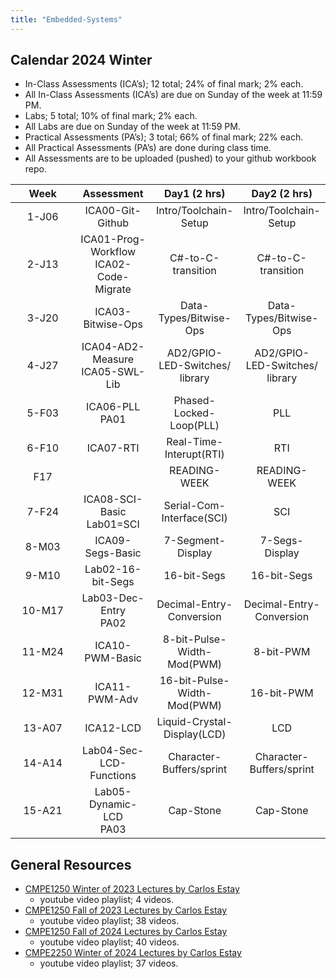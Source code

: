```yaml
---
title: "Embedded-Systems"
---
```


## Calendar 2024 Winter

- In-Class Assessments (ICA's); 12 total; 24% of final mark; 2% each.
- All In-Class Assessments (ICA's) are due on Sunday of the week at 11:59 PM.
- Labs; 5 total; 10% of final mark; 2% each.
- All Labs are due on Sunday of the week at 11:59 PM.
- Practical Assessments (PA's); 3 total; 66% of final mark; 22% each.
- All Practical Assessments (PA's) are done during class time.
- All Assessments are to be uploaded (pushed) to your github workbook repo.

|Week|Assessment|Day1 (2 hrs)|Day2 (2 hrs)|
|:-:|:-:|:-:|:-:|
|1-J06|ICA00-Git-Github|Intro/Toolchain-Setup|Intro/Toolchain-Setup|
|2-J13|ICA01-Prog-Workflow<br> ICA02-Code-Migrate|C#-to-C-transition|C#-to-C-transition|
|3-J20|ICA03-Bitwise-Ops|Data-Types/Bitwise-Ops|Data-Types/Bitwise-Ops|
|4-J27|ICA04-AD2-Measure<br> ICA05-SWL-Lib|AD2/GPIO-LED-Switches/<br> library|AD2/GPIO-LED-Switches/<br> library|
|5-F03|ICA06-PLL<br> PA01|Phased-Locked-Loop(PLL)|PLL|
|6-F10|ICA07-RTI|Real-Time-Interupt(RTI)|RTI|
|F17||READING-WEEK|READING-WEEK|
|7-F24|ICA08-SCI-Basic<br> Lab01=SCI|Serial-Com-Interface(SCI)|SCI|
|8-M03|ICA09-Segs-Basic|7-Segment-Display|7-Segs-Display|
|9-M10|Lab02-16-bit-Segs|16-bit-Segs|16-bit-Segs|
|10-M17|Lab03-Dec-Entry<br> PA02|Decimal-Entry-Conversion|Decimal-Entry-Conversion|
|11-M24|ICA10-PWM-Basic|8-bit-Pulse-Width-Mod(PWM)|8-bit-PWM|
|12-M31|ICA11-PWM-Adv|16-bit-Pulse-Width-Mod(PWM)|16-bit-PWM|
|13-A07|ICA12-LCD|Liquid-Crystal-Display(LCD)|LCD|
|14-A14|Lab04-Sec-LCD-Functions|Character-Buffers/sprint|Character-Buffers/sprint|
|15-A21|Lab05-Dynamic-LCD<br> PA03|Cap-Stone|Cap-Stone|

## General Resources

- [CMPE1250 Winter of 2023 Lectures by Carlos Estay](https://www.youtube.com/playlist?list=PLtPfFKnaEIMj5lHarN9wmaAMJDxcYGMpB){target="_blank"}
  - youtube video playlist; 4 videos.

- [CMPE1250 Fall of 2023 Lectures by Carlos Estay](https://www.youtube.com/playlist?list=PLtPfFKnaEIMjgGVukyIIZQNxSEmmFh_K8){target="_blank"}
  - youtube video playlist; 38 videos.


- [CMPE1250 Fall of 2024 Lectures by Carlos Estay](https://www.youtube.com/playlist?list=PLtPfFKnaEIMipKCt70AbjncvuqiSdQ3yI){target="_blank"}
  - youtube video playlist; 40 videos.


- [CMPE2250 Winter of 2024 Lectures by Carlos Estay](https://www.youtube.com/playlist?list=PLtPfFKnaEIMic1uFGB-Vfh3B7FwUz0FHM){target="_blank"}
  - youtube video playlist; 37 videos.
